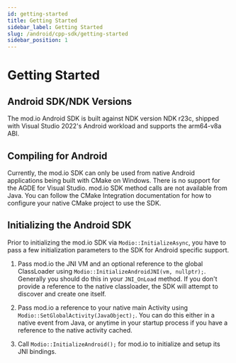 ```yaml
---
id: getting-started
title: Getting Started
sidebar_label: Getting Started
slug: /android/cpp-sdk/getting-started
sidebar_position: 1
---
```


# Getting Started

## Android SDK/NDK Versions

The mod.io Android SDK is built against NDK version NDK r23c, shipped with Visual Studio 2022's Android workload and supports the arm64-v8a ABI.

## Compiling for Android

Currently, the mod.io SDK can only be used from native Android applications being built with CMake on Windows. There is no support for the AGDE for Visual Studio. mod.io SDK method calls are not available from Java.  You can follow the CMake Integration documentation for how to configure your native CMake project to use the SDK.

## Initializing the Android SDK

Prior to initializing the mod.io SDK via `Modio::InitializeAsync`, you have to pass a few initialization parameters to the SDK for Android specific support.

1. Pass mod.io the JNI VM and an optional reference to the global ClassLoader using `Modio::InitializeAndroidJNI(vm, nullptr);`. Generally you should do this in your `JNI_OnLoad` method. If you don't provide a reference to the native classloader, the SDK will attempt to discover and create one itself.

2. Pass mod.io a reference to your native main Activity using `Modio::SetGlobalActivity(JavaObject);`. You can do this either in a native event from Java, or anytime in your startup process if you have a reference to the native activity cached.

3. Call `Modio::InitializeAndroid();` for mod.io to initialize and setup its JNI bindings.